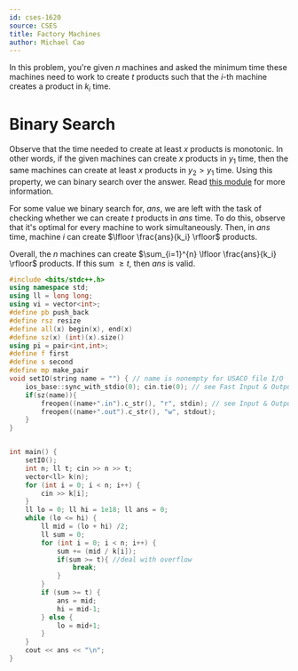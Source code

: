 ```yaml
---
id: cses-1620
source: CSES
title: Factory Machines
author: Michael Cao
---
```


In this problem, you're given $n$ machines and asked the minimum time these machines need to work to create $t$ products such that the $i$-th machine creates a product in $k_i$ time.

# Binary Search

Observe that the time needed to create at least $x$ products is monotonic. In other words, if the given machines can create $x$ products in $y_1$ time, then the same machines can create at least $x$ products in $y_2 > y_1$ time. Using this property, we can binary search over the answer. Read [this module](/silver/binary-search) for more information.

For some value we binary search for, $ans$, we are left with the task of checking whether we can create $t$ products in $ans$ time. To do this, observe that it's optimal for every machine to work simultaneously. Then, in $ans$ time, machine $i$ can create $\lfloor \frac{ans}{k_i} \rfloor$ products.

Overall, the $n$ machines can create ‎‎$\sum_{i=1}^{n} \lfloor \frac{ans}{k_i} \rfloor$ products. If this sum $\geq t$, then $ans$ is valid.

```cpp
#include <bits/stdc++.h>
using namespace std;
using ll = long long;
using vi = vector<int>;
#define pb push_back
#define rsz resize
#define all(x) begin(x), end(x)
#define sz(x) (int)(x).size()
using pi = pair<int,int>;
#define f first
#define s second
#define mp make_pair
void setIO(string name = "") { // name is nonempty for USACO file I/O
    ios_base::sync_with_stdio(0); cin.tie(0); // see Fast Input & Output
    if(sz(name)){
        freopen((name+".in").c_str(), "r", stdin); // see Input & Output
        freopen((name+".out").c_str(), "w", stdout);
    }
}


int main() {
    setIO();
    int n; ll t; cin >> n >> t;
    vector<ll> k(n);
    for (int i = 0; i < n; i++) {
        cin >> k[i];
    }
    ll lo = 0; ll hi = 1e18; ll ans = 0;
    while (lo <= hi) {
        ll mid = (lo + hi) /2;
        ll sum = 0;
        for (int i = 0; i < n; i++) {
            sum += (mid / k[i]);
            if(sum >= t){ //deal with overflow
                break;
            }
        }
        if (sum >= t) {
            ans = mid;
            hi = mid-1;
        } else {
            lo = mid+1;
        }
    }
    cout << ans << "\n";
}
```
